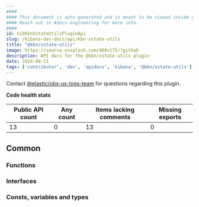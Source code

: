 ```yaml
---
####
#### This document is auto-generated and is meant to be viewed inside our experimental, new docs system.
#### Reach out in #docs-engineering for more info.
####
id: kibKbnXstateUtilsPluginApi
slug: /kibana-dev-docs/api/kbn-xstate-utils
title: "@kbn/xstate-utils"
image: https://source.unsplash.com/400x175/?github
description: API docs for the @kbn/xstate-utils plugin
date: 2024-08-11
tags: ['contributor', 'dev', 'apidocs', 'kibana', '@kbn/xstate-utils']
---
```




Contact [@elastic/obs-ux-logs-team](https://github.com/orgs/elastic/teams/obs-ux-logs-team) for questions regarding this plugin.

**Code health stats**

| Public API count  | Any count | Items lacking comments | Missing exports |
|-------------------|-----------|------------------------|-----------------|
| 13 | 0 | 13 | 0 |

## Common

### Functions
<DocDefinitionList data={kbnXstateUtilsObj.common.functions}/>

### Interfaces
<DocDefinitionList data={kbnXstateUtilsObj.common.interfaces}/>

### Consts, variables and types
<DocDefinitionList data={kbnXstateUtilsObj.common.misc}/>

